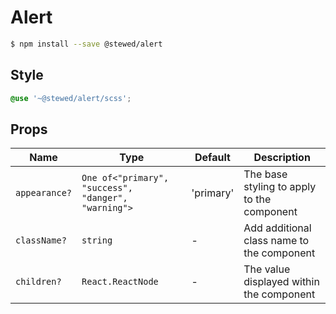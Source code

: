 # Alert

```bash
$ npm install --save @stewed/alert
```

## Style

```scss
@use '~@stewed/alert/scss';
```

## Props

| Name          | Type                                                | Default   | Description                                |
| ------------- | --------------------------------------------------- | --------- | ------------------------------------------ |
| `appearance?` | `One of<"primary", "success", "danger", "warning">` | 'primary' | The base styling to apply to the component |
| `className?`  | `string`                                            | -         | Add additional class name to the component |
| `children?`   | `React.ReactNode`                                   | -         | The value displayed within the component   |
